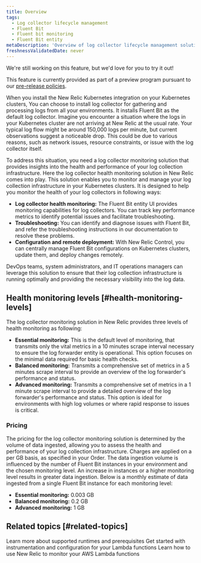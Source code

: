 ```yaml
---
title: Overview
tags:
  - Log collector lifecycle management
  - Fluent Bit
  - Fluent bit monitoring
  - Fluent Bit entity
metaDescription: 'Overview of log collector lifecycle management solution in New Relic.'
freshnessValidatedDate: never
---
```


<Callout title="preview">
  We're still working on this feature, but we'd love for you to try it out!

  This feature is currently provided as part of a preview program pursuant to our [pre-release policies](/docs/licenses/license-information/referenced-policies/new-relic-pre-release-policy).
</Callout>

When you install the New Relic Kubernetes integration on your Kubernetes clusters, You can choose to install log collector for gathering and processing logs from all your environments. It installs Fluent Bit as the default log collector. Imagine you encounter a situation where the logs in your Kubernetes cluster are not arriving at New Relic at the usual rate. Your typical log flow might be around 150,000 logs per minute, but current observations suggest a noticeable drop. This could be due to various reasons, such as network issues, resource constraints, or issue with the log collector itself.

To address this situation, you need a log collector monitoring solution that provides insights into the health and performance of your log collection infrastructure. Here the log collector health monitoring solution in New Relic comes into play. This solution enables you to monitor and manage your log collection infrastructure in your Kubernetes clusters. It is designed to help you monitor the health of your log collectors in following ways:

- **Log collector health monitoring:** The Fluent Bit entity UI provides monitoring capabilities for log collectors. You can track key performance metrics to identify potential issues and facilitate troubleshooting.
- **Troubleshooting:** You can identify and diagnose issues with Fluent Bit, and refer the troubleshooting instructions in our documentation to resolve these problems.
- **Configuration and remote deployment:** With New Relic Control, you can centrally manage Fluent Bit configurations on Kubernetes clusters, update them, and deploy changes remotely.

DevOps teams, system administrators, and IT operations managers can leverage this solution to ensure that their log collection infrastructure is running optimally and providing the necessary visibility into the log data.

## Health monitoring levels [#health-monitoring-levels]
The log collector monitoring solution in New Relic provides three levels of health monitoring as following:
- **Essential monitoring:** This is the default level of monitoring, that transmits only the vital metrics in a 10 minutes scrape interval necessary to ensure the log forwarder entity is operational. This option focuses on the minimal data required for basic health checks.
- **Balanced monitoring:** Transmits a comprehensive set of metrics in a 5 minutes scrape interval to provide an overview of the log forwarder's performance and status.
- **Advanced monitoring:** Transmits a comprehensive set of metrics in a 1 minute scrape interval to provide a detailed overview of the log forwarder's performance and status. This option is ideal for environments with high log volumes or where rapid response to issues is critical.

### Pricing
The pricing for the log collector monitoring solution is determined by the volume of data ingested, allowing you to assess the health and performance of your log collection infrastructure. Charges are applied on a per GB basis, as specified in your Order. The data ingestion volume is influenced by the number of Fluent Bit instances in your environment and the chosen monitoring level. An increase in instances or a higher monitoring level results in greater data ingestion. Below is a monthly estimate of data ingested from a single Fluent Bit instance for each monitoring level:

- **Essential monitoring:** 0.003 GB
- **Balanced monitoring:** 0.2 GB
- **Advanced monitoring:** 1 GB

## Related topics [#related-topics]

<DocTiles>
  <DocTile title="Compatibility and requirement" path="/docs/serverless-function-monitoring/aws-lambda-monitoring/instrument-lambda-function/compatibility-requirement-lambda-monitoring">Learn more about supported runtimes and prerequisites</DocTile>
  <DocTile title="Install and configure Lambda monitoring" path="/docs/serverless-function-monitoring/aws-lambda-monitoring/instrument-lambda-function/configure-serverless-aws-monitoring" >Get started with instrumentation and configuration for your Lambda functions</DocTile>
  <DocTile title="Data and UI" path="/docs/serverless-function-monitoring/aws-lambda-monitoring/ui-data/understand-lambda-monitoring-ui/" >Learn how to use New Relic to monitor your AWS Lambda functions</DocTile>
</DocTiles>

